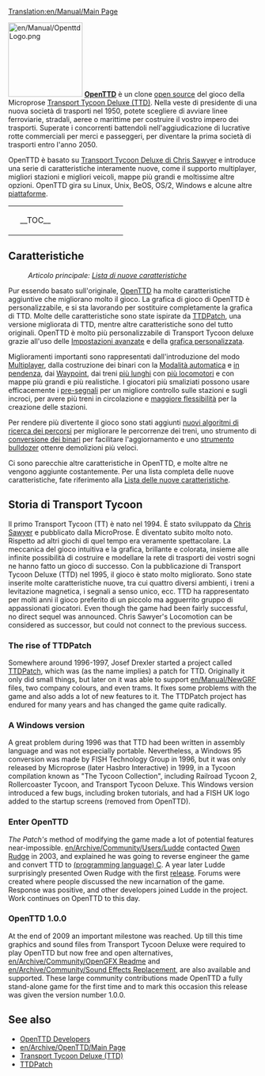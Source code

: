 [[Translation:en/Manual/Main Page]]
{{it/Traduzione|en/Manual/Main Page|20}}
{{it/Manual/Indice dei contenuti}}

[[File:en/Manual/OpenttdLogo.png|left|150px]]
[http://www.openttd.org/ '''OpenTTD'''] è un clone [https://www.wikipedia.org/wiki/Open_Source open source] del gioco della Microprose [https://www.wikipedia.org/wiki/Transport_Tycoon Transport Tycoon Deluxe (TTD)]. Nella veste di presidente di una nuova società di trasporti nel 1950, potete scegliere di avviare linee ferroviarie, stradali, aeree o marittime per costruire il vostro impero dei trasporti. Superate i concorrenti battendoli nell'aggiudicazione di lucrative rotte commerciali per merci e passeggeri, per diventare la prima società di trasporti entro l'anno 2050.

OpenTTD è basato su [http://www.chrissawyer.com/info.htm Transport Tycoon Deluxe di Chris Sawyer] e introduce una serie di caratteristiche interamente nuove, come il supporto multiplayer, migliori stazioni e migliori veicoli, mappe più grandi e moltissime altre opzioni. OpenTTD gira su Linux, Unix, BeOS, OS/2, Windows e alcune altre [[it/Sistemi operativi|piattaforme]].

{| align="center"
|colspan=2 style="background:none; border:0px"|
|width=200 style="background:none; border:0px"| __TOC__
|style="background:none; border:0px"| [[File:en/Manual/Intro screen.png|frame|center|OpenTTD [[en/Manual/Game interface#main-window-contents|intro screen]]]]
|}

==Caratteristiche==
:''Articolo principale: [[it/Lista di nuove caratteristiche|Lista di nuove caratteristiche]]''

Pur essendo basato sull'originale, [http://www.openttd.org/ OpenTTD] ha molte caratteristiche aggiuntive che migliorano molto il gioco. La grafica di gioco di OpenTTD è personalizzabile, e si sta lavorando per sostituire completamente la grafica di TTD. Molte delle caratteristiche sono state ispirate da [http://www.ttdpatch.net/ TTDPatch], una versione migliorata di TTD, mentre altre caratteristiche sono del tutto originali. OpenTTD è molto più personalizzabile di Transport Tycoon deluxe grazie all'uso delle [[it/Impostazioni avanzate|Impostazioni avanzate]] e della [[it/NewGRF|grafica personalizzata]].

Miglioramenti importanti sono rappresentati dall'introduzione del modo [[it/Multiplayer|Multiplayer]], dalla costruzione dei binari con la  [[it/Modalità automatica|Modalità automatica]] e [[it/Costruzione in pendenza|in pendenza]], dai [[it/Manual/Waypoint|Waypoint]], dai treni [[it/Treni lunghi|più lunghi]] con [[en/Treni con più locomotori|più locomotori]] e con mappe più grandi e più realistiche. I giocatori più smaliziati possono usare efficacemente i [[it/Pre-segnali|pre-segnali]] per un migliore controllo sulle stazioni e sugli incroci, per avere più treni in circolazione e [[it/Archive/Manual/Settings/Stazioni non uniformi|maggiore flessibilità]] per la creazione delle stazioni.

Per rendere più divertente il gioco sono stati aggiunti [[it/YAPP|nuovi algoritmi di ricerca dei percorsi]] per migliorare le percorrenze dei treni, uno strumento di [[it/Conversione dei binari|conversione dei binari]] per facilitare l'aggiornamento e uno [[it/Strumento bulldozer|strumento bulldozer]] ottenre demolizioni più veloci.

Ci sono parecchie altre caratteristiche in OpenTTD, e molte altre ne vengono aggiunte costantemente. Per una lista completa delle nuove caratteristiche, fate riferimento alla [[it/Lista delle nuove caratteristiche|Lista delle nuove caratteristiche]].

==Storia di Transport Tycoon==
Il primo Transport Tycoon (TT) è nato nel 1994. È stato sviluppato da [http://www.chrissawyer.com/ Chris Sawyer] e pubblicato dalla MicroProse. 
È diventato subito molto noto. Rispetto ad altri giochi di quel tempo era veramente spettacolare. La meccanica del gioco intuitiva e la grafica, brillante e colorata, insieme alle infinite possibilità di costruire e modellare la rete di trasporti dei vostri sogni ne hanno fatto un gioco di successo.
Con la pubblicazione di Transport Tycoon Deluxe (TTD) nel 1995, il gioco è stato molto migliorato. Sono state inserite molte caratteristiche nuove, tra cui quattro diversi ambienti, i treni a levitazione magnetica, i segnali a senso unico, ecc.
TTD ha rappresentato per molti anni il gioco preferito di un piccolo ma agguerrito gruppo di appassionati giocatori. Even though the game had been fairly successful, no direct sequel was announced. Chris Sawyer's Locomotion can be considered as successor, but could not connect to the previous success.

===The rise of TTDPatch===
Somewhere around 1996-1997, Josef Drexler started a project called [http://www.ttdpatch.net/ TTDPatch], which was (as the name implies) a patch for TTD. Originally it only did small things, but later on it was able to support [[en/Manual/NewGRF]] files, two company colours, and even trams. It fixes some problems with the game and also adds a lot of new features to it. The TTDPatch project has endured for many years and has changed the game quite radically.

===A Windows version===
A great problem during 1996 was that TTD had been written in assembly language and was not especially portable. Nevertheless, a Windows 95 conversion was made by FISH Technology Group in 1996, but it was only released by Microprose (later Hasbro Interactive) in 1999, in a Tycoon compilation known as "The Tycoon Collection", including Railroad Tycoon 2, Rollercoaster Tycoon, and Transport Tycoon Deluxe. This Windows version introduced a few bugs, including broken tutorials, and had a FISH UK logo added to the startup screens (removed from OpenTTD).

===Enter OpenTTD===
''The Patch's'' method of modifying the game made a lot of potential features near-impossible. [[en/Archive/Community/Users/Ludde]] contacted [http://www.tt-forums.net/ Owen Rudge] in 2003, and explained he was going to reverse engineer the game and convert TTD to [https://www.wikipedia.org/wiki/C (programming language) C]. A year later Ludde surprisingly presented Owen Rudge with the first [https://www.wikipedia.org/wiki/Software_release release]. Forums were created where people discussed the new incarnation of the game. Response was positive, and other developers joined Ludde in the project. Work continues on OpenTTD to this day.

===OpenTTD 1.0.0===
At the end of 2009 an important milestone was reached. Up till this time graphics and sound files from Transport Tycoon Deluxe were required to play OpenTTD but now free and open alternatives, [[en/Archive/Community/OpenGFX Readme]] and [[en/Archive/Community/Sound Effects Replacement]], are also available and supported. These large community contributions made OpenTTD a fully stand-alone game for the first time and to mark this occasion this release was given the version number 1.0.0.

==See also==
*[[en/Archive/Community/Developers|OpenTTD Developers]]
*[[en/Archive/OpenTTD/Main Page]]
*[https://www.wikipedia.org/wiki/Transport_Tycoon Transport Tycoon Deluxe (TTD)]
*[http://www.ttdpatch.net/ TTDPatch]